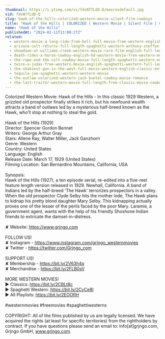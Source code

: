 ```yaml
---
thumbnail: https://i.ytimg.com/vi/fdsN7fLdD-Q/maxresdefault.jpg
vid: fdsN7fLdD-Q
slug: hawk-of-the-hills-colorized-western-movie-silent-film-cowboys
title: "Hawk of the Hills | COLORIZED | Western Movie | Silent Film | Cowboys"
name: "Hawk of the Hills"
publishedAt: "2024-02-11T13:00:27Z"
related:
  - western-movie-a-long-ride-from-hell-full-movie-free-western-english
  - arizona-colt-returns-full-length-spaghetti-western-anthony-steffen-cowboy-film-1970
  - showdown-at-williams-creek-western-movie-rare-film-english-full-length-free-youtube-movies
  - death-rides-a-horse-cowboy-english-hd-western-movie-free-western-movies
  - the-rope-and-the-colt-cowboy-movie-full-length-spaghetti-western-english-free-full-westerns
  - twice-a-judas-free-western-movie-english-spaghetti-western-full-length
  - the-shakiest-gun-in-the-west-full-movie-western-english-classic-entire-film-full-free-movies
  - tequila-joe-spaghetti-western-western-movie
  - the-outlaw-colorized-western-jack-buetel-cowboy-movie-romance
  - the-last-traitor-western-movie-full-length-free-classic-movie-cowboys-wild-west-films
---
```


Colorized Western Movie: Hawk of the Hills - In this classic 1929 Western, a grizzled old prospector finally strikes it rich, but his newfound wealth attracts a band of outlaws led by a mysterious half-breed known as the Hawk, who’ll stop at nothing to steal the gold.<br />
<br />
Hawk of the Hills (1929)<br />
Director: Spencer Gordon Bennet<br />
Writers: George Arthur Gray<br />
Stars: Allene Ray, Walter Miller, Jack Ganzhorn<br />
Genre: Western<br />
Country: United States<br />
Language: English<br />
Release Date: March 17, 1929 (United States)<br />
Filming Location: San Bernardino Mountains, California, USA<br />
<br />
Synopsis:<br />
Hawk of the Hills (1927), a ten episode serial, re-edited into a five-reel feature length version released in 1929. Newhall, California. A band of Indians led by the half-breed 'The Hawk' terrorizes prospectors in a valley. When the old prospector Clyde Selby hits the mother lode, The Hawk plans to kidnap his pretty blond daughter Mary Selby. This kidnapping actually proves one of the lesser of the perils faced by the poor Mary. Laramie, a government agent, wants with the help of his friendly Shoshone Indian friends to extricate the damsel-in-distress.<br />
<br />
✘ Website: https://www.grjngo.com<br />
<br />
FOLLOW US!<br />
✘ Instagram - https://www.instagram.com/grjngo_westernmovies<br />
✘ Twitter - https://twitter.com/Grjngo_com<br />
<br />
SUPPORT US!<br />
✘ Membership - https://bit.ly/2V63h4q<br />
✘ Merchandise - https://bit.ly/2FLB0sV<br />
<br />
MORE WESTERN MOVIES! <br />
► Classics: https://bit.ly/2CBLt8c <br />
► Spaghetti Western: https://bit.ly/2CyCe8I <br />
► All Playlists: https://bit.ly/2EOOfIH <br />
<br />
#westernmovies #freemovies #spaghettiwesterns<br />
<br />
COPYRIGHT: All of the films published by us are legally licensed. We have acquired the rights (at least for specific territories) from the rightholders by contract. If you have questions please send an email to: info[at]grjngo.com, Grjngo GmbH, www.grjngo.com.